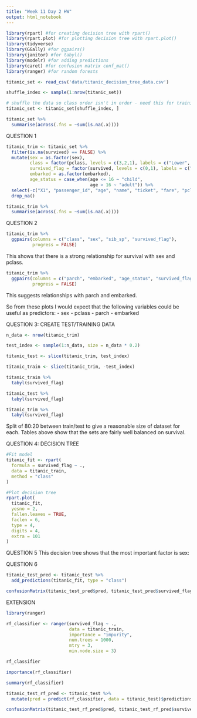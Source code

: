 ```yaml
---
title: "Week 11 Day 2 HW"
output: html_notebook
---
```


```r
library(rpart) #for creating decision tree with rpart()
library(rpart.plot) #for plotting decision tree with rpart.plot()
library(tidyverse)
library(GGally) #for ggpairs()
library(janitor) #for tabyl()
library(modelr) #for adding predictions
library(caret) #for confusion matrix conf_mat()
library(ranger) #for random forests
```


```r
titanic_set <- read_csv('data/titanic_decision_tree_data.csv')

shuffle_index <- sample(1:nrow(titanic_set))

# shuffle the data so class order isn't in order - need this for training/testing split later on 
titanic_set <- titanic_set[shuffle_index, ]
```

```r
titanic_set %>% 
  summarise(across(.fns = ~sum(is.na(.x))))
```
QUESTION 1
```r
titanic_trim <- titanic_set %>% 
  filter(is.na(survived) == FALSE) %>% 
  mutate(sex = as.factor(sex),
         class = factor(pclass, levels = c(3,2,1), labels = c("Lower", "Middle", "Upper")), 
         survived_flag = factor(survived, levels = c(0,1), labels = c("No", "Yes")),
         embarked = as.factor(embarked),
         age_status = case_when(age <= 16 ~ "child",
                                age > 16 ~ "adult")) %>% 
  select(-c("X1", "passenger_id", "age", "name", "ticket", "fare", "pclass", "cabin", "survived")) %>% 
  drop_na()
```

```r
titanic_trim %>% 
  summarise(across(.fns = ~sum(is.na(.x))))
```
QUESTION 2
```r
titanic_trim %>% 
  ggpairs(columns = c("class", "sex", "sib_sp", "survived_flag"),
          progress = FALSE)
```

This shows that there is a strong relationship for survival with sex and pclass.

```r
titanic_trim %>% 
  ggpairs(columns = c("parch", "embarked", "age_status", "survived_flag"),
          progress = FALSE)
```
This suggests relationships with parch and embarked.

So from these plots I would expect that the following variables could be useful as predictors:
- sex
- pclass
- parch
- embarked

QUESTION 3: CREATE TEST/TRAINING DATA
```r
n_data <- nrow(titanic_trim)

test_index <- sample(1:n_data, size = n_data * 0.2)

titanic_test <- slice(titanic_trim, test_index)

titanic_train <- slice(titanic_trim, -test_index)
```

```r
titanic_train %>% 
  tabyl(survived_flag)
```

```r
titanic_test %>% 
  tabyl(survived_flag)
```

```r
titanic_trim %>% 
  tabyl(survived_flag)
```

Split of 80:20 between train/test to give a reasonable size of dataset for each.
Tables above show that the sets are fairly well balanced on survival.


QUESTION 4: DECISION TREE
```r
#Fit model
titanic_fit <- rpart(
  formula = survived_flag ~ .,
  data = titanic_train,
  method = "class"
)
```

```r
#Plot decision tree
rpart.plot(
  titanic_fit, 
  yesno = 2,
  fallen.leaves = TRUE,
  faclen = 6,
  type = 4,
  digits = 4,
  extra = 101
)

```
QUESTION 5
This decision tree shows that the most important factor is sex: 

QUESTION 6
```r
titanic_test_pred <- titanic_test %>% 
  add_predictions(titanic_fit, type = "class")
```

```r
confusionMatrix(titanic_test_pred$pred, titanic_test_pred$survived_flag)
```


EXTENSION

```r
library(ranger)

rf_classifier <- ranger(survived_flag ~ ., 
                        data = titanic_train, 
                        importance = "impurity", 
                        num.trees = 1000, 
                        mtry = 3,
                        min.node.size = 3)

rf_classifier
```

```r
importance(rf_classifier)
```
```r
summary(rf_classifier)
```

```r
titanic_test_rf_pred <- titanic_test %>%
  mutate(pred = predict(rf_classifier, data = titanic_test)$predictions)
```

```r
confusionMatrix(titanic_test_rf_pred$pred, titanic_test_rf_pred$survived_flag)
```

